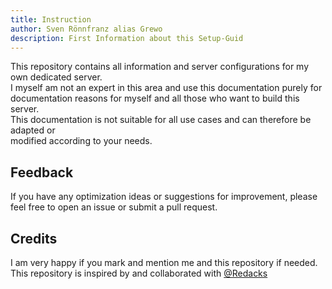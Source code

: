 ```yaml
---
title: Instruction
author: Sven Rönnfranz alias Grewo
description: First Information about this Setup-Guid
---
```



<Aside type="note">
    This repository contains all information and server configurations for my own dedicated server.<br/>
    I myself am not an expert in this area and use this documentation purely for documentation
    reasons for myself and all those who want to build this server.
</Aside>

<Aside type="caution">
    This documentation is not suitable for all use cases and can therefore be adapted or<br/>
    modified according to your needs.
</Aside>

## Feedback
If you have any optimization ideas or suggestions for improvement, please feel free to open an issue or submit a pull request.

## Credits
I am very happy if you mark and mention me and this repository if needed.<br/>
This repository is inspired by and collaborated with [@Redacks](https://github.com/redacks)
